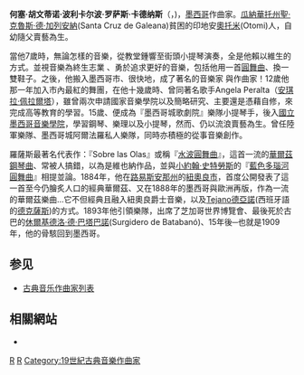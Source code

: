 {{Infobox classical
| 中文名 = 罗萨斯
| 画像 =Juventino_Rosas_1894.jpg
| 附注 =      
| 原文名 = Carlos Antonio de Padua Chávez y Ramírez        
| 国别 = 墨西哥  
| 出生日期 = 1868年1月25日
| 出生地 = 聖·克魯斯·德·加列安納
| 逝世日期 = 1894年7月9日(26歲)
| 逝世地 = 古巴苏尔吉德罗·德·巴塔巴纳
| 所属时期 = 浪漫主义
| 所属乐派 =  
| 擅长作品类型 = 舞曲
| 代表作 = 乘风破浪圆舞曲
| 师从 = 
| 学生 = 
| 官方网站 = 
}}

'''何塞·胡文蒂诺·波利卡尔波·罗萨斯·卡德纳斯'''（{{lang-es|'''José Juventino Policarpo Rosas Cadenas'''}}，{{bd|1868年|1月25日|1894年|7月9日|catIdx=R}})，[[墨西哥|墨西哥]]作曲家。[[瓜納華托州|瓜納華托州]][[聖·克魯斯·德·加列安納|聖·克魯斯·德·加列安納]](Santa Cruz de Galeana)貧困的印地安[[奧托米|奧托米]](Otomi)人，自幼隨父賣藝為生。

當他7歲時，無論怎樣的音樂，從教堂鍾響至街頭小提琴演奏，全是他賴以維生的方式。並視音樂為終生志業
、勇於追求更好的音樂，包括他用一首[[圓舞曲|圓舞曲]]、換一雙鞋子。之後，他搬入墨西哥市、很快地，成了著名的音樂家
與作曲家！12歲他那一年加入市內最紅的舞團，在他十幾歲時、曾同著名歌手Angela Peralta（[[安琪拉·佩拉爾塔|安琪拉·佩拉爾塔]]），雖曾兩次申請國家音樂學院以及簡略研究、主要還是憑藉自修，來完成高等教育的學習。15歲、便成為『墨西哥城歌劇院』樂隊小提琴手，後入[[國立墨西哥音樂學院|國立墨西哥音樂學院]]，學習鋼琴、樂理以及小提琴，然而、仍以流浪賣藝為生。曾任陸軍樂隊、墨西哥城阿爾法羅私人樂隊，同時亦積極的從事音樂創作。

羅薩斯最著名代表作：『Sobre las Olas』或稱『[[水波圓舞曲|水波圓舞曲]]』，這首一流的[[華爾茲|華爾茲]][[鋼琴曲|鋼琴曲]]、常被人搞錯，以為是維也納作品，並與[[小約翰·史特勞斯|小約翰·史特勞斯]]的『[[藍色多瑙河圓舞曲|藍色多瑙河圓舞曲]]』相提並論。1884年，他在[[路易斯安那州|路易斯安那州]]的[[紐奧良|紐奧良市]]，首度公開發表了這一首至今仍膾炙人口的經典華爾茲、又在1888年的墨西哥與歐洲再版，作為一流的華爾茲樂曲…它不但經典且融入紐奧良爵士音樂，以及[[Tejano德亞諾|Tejano德亞諾]](西班牙語的[[德克薩斯|德克薩斯]])的方式。1893年他引領樂隊，出席了芝加哥世界博覽會、最後死於古巴的[[休爾基德洛·德·巴塔巴諾|休爾基德洛·德·巴塔巴諾]](Surgidero de Batabanó)、15年後─也就是1909年，他的骨駭回到墨西哥。

== 参见 ==
* [[古典音乐作曲家列表|古典音乐作曲家列表]]


==相關網站==
*{{imdb|0741097}}


{{Authority control}}
{{DEFAULTSORT:Rosas, Juventino}}
[[Category:浪漫主义作曲家|R]]
[[Category:墨西哥作曲家|R]]
[[Category:19世紀古典音樂作曲家|Category:19世紀古典音樂作曲家]]